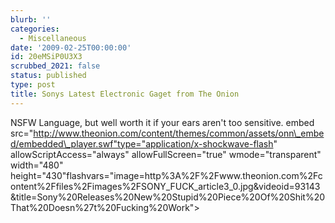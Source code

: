 ```yaml
---
blurb: ''
categories:
  - Miscellaneous
date: '2009-02-25T00:00:00'
id: 20eMSiP0U3X3
scrubbed_2021: false
status: published
type: post
title: Sonys Latest Electronic Gaget from The Onion
---
```


NSFW Language, but well worth it if your ears aren't too sensitive.
embed
src="http://www.theonion.com/content/themes/common/assets/onn\_embed/embedded\_player.swf"type="application/x-shockwave-flash"
allowScriptAccess="always" allowFullScreen="true"
wmode="transparent" width="480"
height="430"flashvars="image=http%3A%2F%2Fwww.theonion.com%2Fcontent%2Ffiles%2Fimages%2FSONY\_FUCK\_article3\_0.jpg&videoid=93143&title=Sony%20Releases%20New%20Stupid%20Piece%20Of%20Shit%20That%20Doesn%27t%20Fucking%20Work"\>
